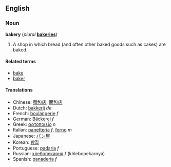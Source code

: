 ==English==
===Noun===
'''bakery''' (''plural'' '''[[bakeries]]''')

#A shop in which bread (and often other baked goods such as cakes) are baked.

====Related terms====
*[[bake]]
*[[baker]]

====Translations====
*Chinese: [[麵包店]], [[面包店]]
*Dutch: [[bakkerij]] ''de''
*French: [[boulangerie]] ''f''
*German: [[Bäckerei]] ''f''
*Greek: [[αρτοποιείο]] ''n''
*Italian: [[panetteria]] ''f'', [[forno]] ''m''
*Japanese: [[パン屋]]
*Korean: [[빵집]]
*Portuguese: [[padaria]] ''f''
*Russian: [[хлебопекарня]] ''f'' (khlebopekarnya)
*Spanish: [[panadería]] ''f''